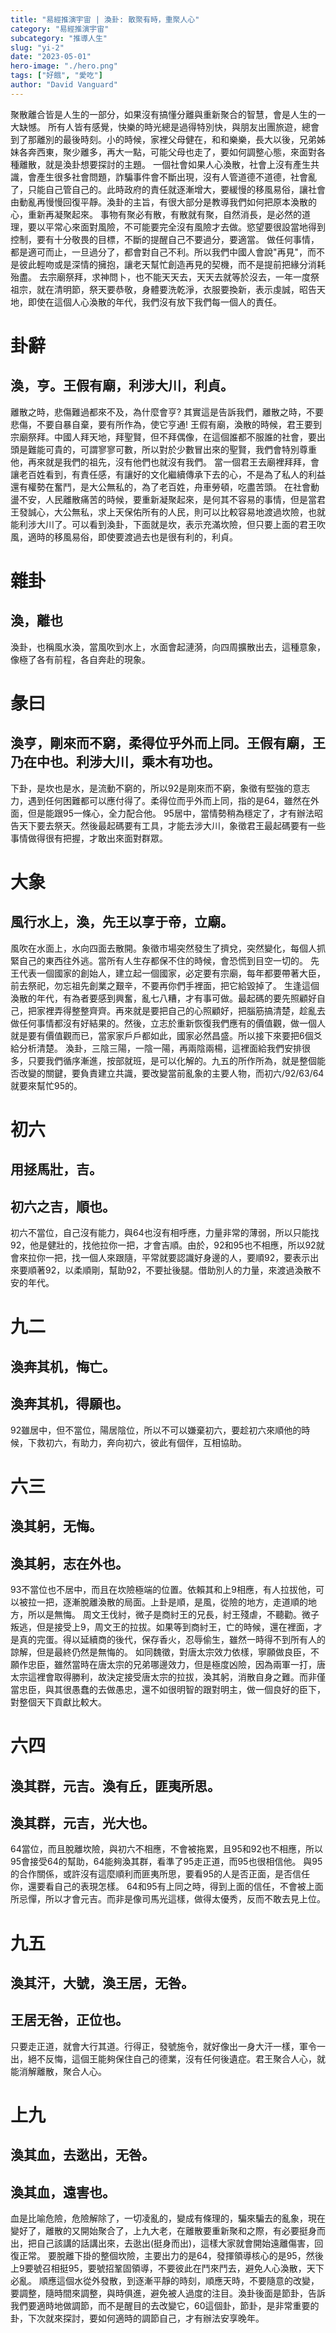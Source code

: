 ```yaml
---
title: "易經推演宇宙 | 渙卦: 散聚有時，重聚人心"
category: "易經推演宇宙"
subcategory: "推導人生"
slug: "yi-2"
date: "2023-05-01"
hero-image: "./hero.png"
tags: ["好餓", "愛吃"]
author: "David Vanguard"
---
```


聚散離合皆是人生的一部分，如果沒有搞懂分離與重新聚合的智慧，會是人生的一大缺憾。
所有人皆有感覺，快樂的時光總是過得特別快，與朋友出團旅遊，總會到了那離別的最後時刻。小的時候，家裡父母健在，和和樂樂，長大以後，兄弟姊妹各奔西東，聚少離多，再大一點，可能父母也走了，要如何調整心態，來面對各種離散，就是渙卦想要探討的主題。
一個社會如果人心渙散，社會上沒有產生共識，會產生很多社會問題，詐騙事件會不斷出現，沒有人管道德不道德，社會亂了，只能自己管自己的。此時政府的責任就逐漸增大，要緩慢的移風易俗，讓社會由動亂再慢慢回復平靜。渙卦的主旨，有很大部分是教導我們如何把原本渙散的心，重新再凝聚起來。
事物有聚必有散，有散就有聚，自然消長，是必然的道理，要以平常心來面對風險，不可能要完全沒有風險才去做。慾望要很設當地得到控制，要有十分敬畏的目標，不斷的提醒自己不要過分，要適當。
做任何事情，都是適可而止，一旦過分了，都會對自己不利。所以我們中國人會說"再見"，而不是彼此輕吻或是深情的擁抱，讓老天幫忙創造再見的契機，而不是提前把緣分消耗殆盡。
去宗廟祭拜，求神問卜，也不能天天去，天天去就等於沒去，一年一度祭祖宗，就在清明節，祭天要恭敬，身體要洗乾淨，衣服要換新，表示虔誠，昭告天地，即使在這個人心渙散的年代，我們沒有放下我們每一個人的責任。
# 卦辭
## 渙，亨。王假有廟，利涉大川，利貞。
離散之時，悲傷難過都來不及，為什麼會亨? 其實這是告訴我們，離散之時，不要悲傷，不要自暴自棄，要有所作為，使它亨通!
王假有廟，渙散的時候，君王要到宗廟祭拜。中國人拜天地，拜聖賢，但不拜偶像，在這個誰都不服誰的社會，要出頭是難能可貴的，可謂寥寥可數，所以對於少數冒出來的聖賢，我們會特別尊重他，再來就是我們的祖先，沒有他們也就沒有我們。
當一個君王去廟裡拜拜，會讓老百姓看到，有責任感，有讓好的文化繼續傳承下去的心，不是為了私人的利益還有權勢在奮鬥，是大公無私的，為了老百姓，舟車勞頓，吃盡苦頭。
在社會動盪不安，人民離散痛苦的時候，要重新凝聚起來，是何其不容易的事情，但是當君王發誠心，大公無私，求上天保佑所有的人民，則可以比較容易地渡過坎險，也就能利涉大川了。可以看到渙卦，下面就是坎，表示充滿坎險，但只要上面的君王吹風，適時的移風易俗，即使要渡過去也是很有利的，利貞。
# 雜卦
## 渙，離也
渙卦，也稱風水渙，當風吹到水上，水面會起漣漪，向四周擴散出去，這種意象，像極了各有前程，各自奔赴的現象。
# 彖曰
## 渙亨，剛來而不窮，柔得位乎外而上同。王假有廟，王乃在中也。利涉大川，乘木有功也。
下卦，是坎也是水，是流動不窮的，所以92是剛來而不窮，象徵有堅強的意志力，遇到任何困難都可以應付得了。柔得位而乎外而上同，指的是64，雖然在外面，但是能跟95一條心，全力配合他。
95居中，當情勢稍為穩定了，才有辦法昭告天下要去祭天。然後最起碼要有工具，才能去涉大川，象徵君王最起碼要有一些事情做得很有把握，才敢出來面對群眾。
# 大象
## 風行水上，渙，先王以享于帝，立廟。
風吹在水面上，水向四面去散開。象徵市場突然發生了擠兌，突然變化，每個人抓緊自己的東西往外逃。當所有人生存都保不住的時候，會恐慌到目空一切的。
先王代表一個國家的創始人，建立起一個國家，必定要有宗廟，每年都要帶著大臣，前去祭祀，勿忘祖先創業之艱辛，不要再你們手裡面，把它給毀掉了。
生逢這個渙散的年代，有為者要感到興奮，亂七八糟，才有事可做。最起碼的要先照顧好自己，把家裡弄得整整齊齊。再來就是要把自己的心照顧好，把腦筋搞清楚，趁亂去做任何事情都沒有好結果的。然後，立志於重新恢復我們應有的價值觀，做一個人就是要有價值觀而已，當家家戶戶都如此，國家必然昌盛。所以接下來要把6個爻給分析清楚。
渙卦，三陰三陽，一陰一陽，再兩陰兩楊，這裡面給我們安排很多，只要我們循序漸進，按部就班，是可以化解的。九五的所作所為，就是整個能否改變的關鍵，要負責建立共識，要改變當前亂象的主要人物，而初六/92/63/64 就要來幫忙95的。
# 初六
## 用拯馬壯，吉。
## 初六之吉，順也。
初六不當位，自己沒有能力，與64也沒有相呼應，力量非常的薄弱，所以只能找92，他是健壯的，找他拉你一把，才會吉順。由於，92和95也不相應，所以92就會來拉你一把，找一個人來跟隨，平常就要認識好身邊的人，要順92，要表示出來要順著92，以柔順剛，幫助92，不要扯後腿。借助別人的力量，來渡過渙散不安的年代。
# 九二
## 渙奔其机，悔亡。
## 渙奔其机，得願也。
92雖居中，但不當位，陽居陰位，所以不可以嫌棄初六，要趁初六來順他的時候，下救初六，有助力，奔向初六，彼此有個伴，互相協助。
# 六三
## 渙其躬，无悔。
## 渙其躬，志在外也。
93不當位也不居中，而且在坎險極端的位置。依賴其和上9相應，有人拉拔他，可以被拉一把，逐漸脫離渙散的局面。上卦是順，是風，從險的地方，走道順的地方，所以是無悔。
周文王伐紂，微子是商紂王的兄長，紂王殘虐，不聽勸。微子叛逃，但是接受上9，周文王的拉拔。如果等到商紂王，亡的時候，還在裡面，才是真的完蛋。得以延續商的後代，保存香火，忍辱偷生，雖然一時得不到所有人的諒解，但是最終仍然是無悔的。
如同魏徵，對唐太宗效力依樣，寧願做良臣，不願作忠臣，雖然當時在唐太宗的兄弟哪邊效力，但是極度凶險，因為兩軍一打，唐太宗這裡會取得勝利，故決定接受唐太宗的拉拔，渙其躬，消散自身之難。而非僅當忠臣，與其很愚蠢的去做愚忠，還不如很明智的跟對明主，做一個良好的臣下，對整個天下貢獻比較大。
# 六四
## 渙其群，元吉。渙有丘，匪夷所思。
## 渙其群，元吉，光大也。
64當位，而且脫離坎險，與初六不相應，不會被拖累，且95和92也不相應，所以95會接受64的幫助，64能夠渙其群，看準了95走正道，而95也很相信他。
與95的合作關係，或許沒有這麼順利而匪夷所思，要看95的人是否正面，是否信任你，還要看自己的表現怎樣。
64和95有上同之時，得到上面的信任，不會被上面所忌憚，所以才會元吉。而非是像司馬光這樣，做得太優秀，反而不敢去見上位。
# 九五
## 渙其汗，大號，渙王居，无咎。
## 王居无咎，正位也。
只要走正道，就會大行其道。行得正，發號施令，就好像出一身大汗一樣，軍令一出，絕不反悔，這個王能夠保住自己的德業，沒有任何後遺症。君王聚合人心，就能消解離散，聚合人心。
# 上九
## 渙其血，去逖出，无咎。
## 渙其血，遠害也。
血是比喻危險，危險解除了，一切凌亂的，變成有條理的，騙來騙去的亂象，現在變好了，離散的又開始聚合了，上九大老，在離散要重新聚和之際，有必要挺身而出，把自己該講的話講出來，去逖出(挺身而出)，這樣大家就會開始遠離傷害，回復正常。
要脫離下掛的整個坎險，主要出力的是64，發揮領導核心的是95，然後上9要號召相挺95，要號招鞏固領導，不要彼此在鬥來鬥去，避免人心渙散，天下必亂。
順應這個水從外發散，到逐漸平靜的時刻，順應天時，不要隨意的改變，要調整，隨時間來調整，與時俱進，避免被人過度的注目。渙卦後面是節卦，告訴我們要適時地做調節，而不是醒目的去改變它，60這個卦，節卦，是非常重要的卦，下次就來探討，要如何適時的調節自己，才有辦法安享晚年。